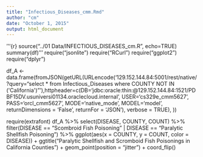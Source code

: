 ```yaml
---
title: "Infectious_Diseases_cmm.Rmd"
author: "cm"
date: "October 1, 2015"
output: html_document
---
```

'''{r}
source("../01 Data/INFECTIOUS_DISEASES_cm.R", echo=TRUE)
summary(df)
'''
require("jsonlite")
require("RCurl")
require("ggplot2")
require("dplyr")

df_A <- data.frame(fromJSON(getURL(URLencode('129.152.144.84:5001/rest/native/?query="select * from Infectious_Diseases where COUNTY NOT IN (\'California\')"'),httpheader=c(DB='jdbc:oracle:thin:@129.152.144.84:1521/PDBF15DV.usuniversi01134.oraclecloud.internal', USER='cs329e_cmm5627', PASS='orcl_cmm5627', MODE='native_mode', MODEL='model', returnDimensions = 'False', returnFor = 'JSON'), verbose = TRUE), ))

require(extrafont)
df_A %>% select(DISEASE, COUNTY, COUNT) %>% filter(DISEASE == "Scombroid Fish Poisoning" | DISEASE == "Paralytic Shellfish Poisoning") %>% ggplot(aes(x = COUNTY, y = COUNT, color = DISEASE)) + ggtitle("Paralytic Shellfish and Scromboid Fish Poisonings in California Counties") + geom_point(position = "jitter") + coord_flip()
